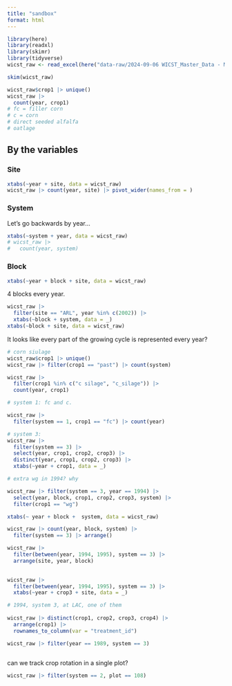 ```yaml
---
title: "sandbox"
format: html
---
```


```r
library(here)
library(readxl)
library(skimr)
library(tidyverse)
wicst_raw <- read_excel(here("data-raw/2024-09-06 WICST_Master_Data - ML.xlsx")) 
```

```r
skim(wicst_raw)
```

```r
wicst_raw$crop1 |> unique()
wicst_raw |> 
  count(year, crop1)
# fc = filler corn
# c = corn
# direct seeded alfalfa
# oatlage
```

## By the variables

### Site

```r
xtabs(~year + site, data = wicst_raw)
wicst_raw |> count(year, site) |> pivot_wider(names_from = )
```

### System

Let's go backwards by year... 

```r
xtabs(~system + year, data = wicst_raw)
# wicst_raw |> 
#   count(year, system)
```

### Block

```r
xtabs(~year + block + site, data = wicst_raw)
```

4 blocks every year.

```r
wicst_raw |> 
  filter(site == "ARL", year %in% c(2002)) |> 
  xtabs(~block + system, data = _)
xtabs(~block + site, data = wicst_raw)
```

It looks like every part of the growing cycle is represented every year?

```r
# corn siulage
wicst_raw$crop1 |> unique()
wicst_raw |> filter(crop1 == "past") |> count(system)

wicst_raw |>
  filter(crop1 %in% c("c silage", "c_silage")) |> 
  count(year, crop1)
```

```r
# system 1: fc and c.

wicst_raw |> 
  filter(system == 1, crop1 == "fc") |> count(year)
```

```r
# system 3: 
wicst_raw |> 
  filter(system == 3) |>
  select(year, crop1, crop2, crop3) |>
  distinct(year, crop1, crop2, crop3) |> 
  xtabs(~year + crop1, data = _)

# extra wg in 1994? why

wicst_raw |> filter(system == 3, year == 1994) |> 
  select(year, block, crop1, crop2, crop3, system) |> 
  filter(crop1 == "wg")

xtabs(~ year + block +  system, data = wicst_raw)

wicst_raw |> count(year, block, system) |> 
  filter(system == 3) |> arrange()

wicst_raw |>
  filter(between(year, 1994, 1995), system == 3) |> 
  arrange(site, year, block)
  

wicst_raw |> 
  filter(between(year, 1994, 1995), system == 3) |> 
  xtabs(~year + crop3 + site, data = _)

# 1994, system 3, at LAC, one of them
  
wicst_raw |> distinct(crop1, crop2, crop3, crop4) |> 
  arrange(crop1) |> 
  rownames_to_column(var = "treatment_id")

wicst_raw |> filter(year == 1989, system == 3)
  
```

can we track crop rotation in a single plot?

```r
wicst_raw |> filter(system == 2, plot == 108)
  
```


